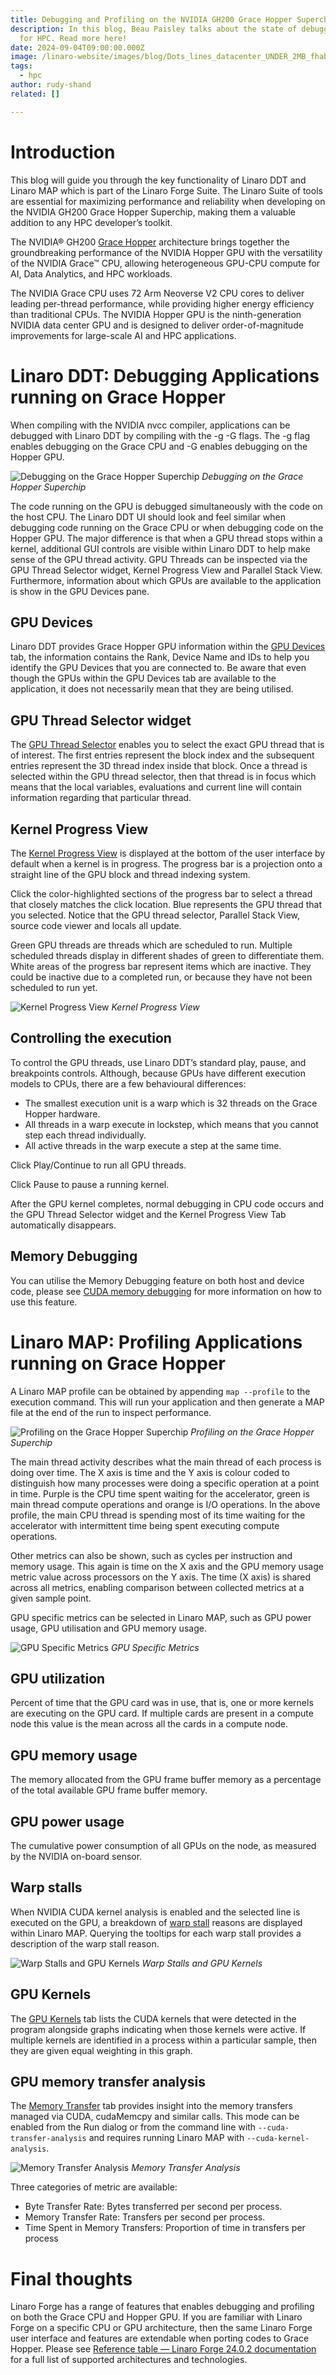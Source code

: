 ```yaml
---
title: Debugging and Profiling on the NVIDIA GH200 Grace Hopper Superchip
description: In this blog, Beau Paisley talks about the state of debugging tools
  for HPC. Read more here!
date: 2024-09-04T09:00:00.000Z
image: /linaro-website/images/blog/Dots_lines_datacenter_UNDER_2MB_fhabqj.jpg
tags:
  - hpc
author: rudy-shand
related: []

---
```


# Introduction
This blog will guide you through the key functionality of Linaro DDT and Linaro MAP which is part of the Linaro Forge Suite. The Linaro Suite of tools are essential for maximizing performance and reliability when developing on the NVIDIA GH200 Grace Hopper Superchip, making them a valuable addition to any HPC developer’s toolkit.

The NVIDIA® GH200 [Grace Hopper](https://www.nvidia.com/en-gb/data-center/grace-hopper-superchip/) architecture brings together the groundbreaking performance of the NVIDIA Hopper GPU with the versatility of the NVIDIA Grace™ CPU, allowing heterogeneous GPU-CPU compute for AI, Data Analytics, and HPC workloads.

The NVIDIA Grace CPU uses 72 Arm Neoverse V2 CPU cores to deliver leading per-thread performance, while providing higher energy efficiency than traditional CPUs. The NVIDIA Hopper GPU is the ninth-generation NVIDIA data center GPU and is designed to deliver order-of-magnitude improvements for large-scale AI and HPC applications.

# Linaro DDT: Debugging Applications running on Grace Hopper
When compiling with the NVIDIA nvcc compiler, applications can be debugged with Linaro DDT by compiling with the -g -G flags. The -g flag enables debugging on the Grace CPU and -G enables debugging on the Hopper GPU.

![Debugging on the Grace Hopper Superchip](/linaro-website/images/blog/Screenshot_2024-05-08_at_14.02.16_vilmmi.png)
*Debugging on the Grace Hopper Superchip*

The code running on the GPU is debugged simultaneously with the code on the host CPU. The Linaro DDT UI should look and feel similar when debugging code running on the Grace CPU or when debugging code on the Hopper GPU. The major difference is that when a GPU thread stops within a kernel, additional GUI controls are visible within Linaro DDT to help make sense of the GPU thread activity. GPU Threads can be inspected via the GPU Thread Selector widget, Kernel Progress View and Parallel Stack View. Furthermore, information about which GPUs are available to the application is show in the GPU Devices pane.

## GPU Devices
Linaro DDT provides Grace Hopper GPU information within the [GPU Devices](https://docs.linaroforge.com/latest/html/forge/ddt/gpu_debugging/gpu_devices_information.html) tab, the information contains the Rank, Device Name and IDs to help you identify the GPU Devices that you are connected to. Be aware that even though the GPUs within the GPU Devices tab are available to the application, it does not necessarily mean that they are being utilised.

## GPU Thread Selector widget
The [GPU Thread Selector](https://docs.linaroforge.com/latest/html/forge/ddt/gpu_debugging/examine_gpu_threads_and_data.html) enables you to select the exact GPU thread that is of interest. The first entries represent the block index and the subsequent entries represent the 3D thread index inside that block. Once a thread is selected within the GPU thread selector, then that thread is in focus which means that the local variables, evaluations and current line will contain information regarding that particular thread.

## Kernel Progress View
The [Kernel Progress View](https://docs.linaroforge.com/latest/html/forge/ddt/gpu_debugging/examine_gpu_threads_and_data.html#index-3) is displayed at the bottom of the user interface by default when a kernel is in progress. The progress bar is a projection onto a straight line of the GPU block and thread indexing system.

Click the color-highlighted sections of the progress bar to select a thread that closely matches the click location. Blue represents the GPU thread that you selected. Notice that the GPU thread selector, Parallel Stack View, source code viewer and locals all update.

Green GPU threads are threads which are scheduled to run. Multiple scheduled threads display in different shades of green to differentiate them. White areas of the progress bar represent items which are inactive. They could be inactive due to a completed run, or because they have not been scheduled to run yet. 

![Kernel Progress View](/linaro-website/images/blog/Screenshot_2024-05-10_at_23.12.54_tgsntr.png)
*Kernel Progress View*

## Controlling the execution
To control the GPU threads, use Linaro DDT’s standard play, pause, and breakpoints controls. Although, because GPUs have different execution models to CPUs, there are a few behavioural differences:

* The smallest execution unit is a warp which is 32 threads on the Grace Hopper hardware.
* All threads in a warp execute in lockstep, which means that you cannot step each thread individually.
* All active threads in the warp execute a step at the same time.

Click Play/Continue to run all GPU threads.

Click Pause to pause a running kernel.

After the GPU kernel completes, normal debugging in CPU code occurs and the GPU Thread Selector widget and the Kernel Progress View Tab automatically disappears.

## Memory Debugging
You can utilise the Memory Debugging feature on both host and device code, please see [CUDA memory debugging](https://docs.linaroforge.com/latest/html/forge/ddt/memory_debugging_ddt/cuda_memory_debugging.html#cuda-memory-debugging) for more information on how to use this feature.

# Linaro MAP: Profiling Applications running on Grace Hopper
A Linaro MAP profile can be obtained by appending `map --profile` to the execution command. This will run your application and then generate a MAP file at the end of the run to inspect performance.

![Profiling on the Grace Hopper Superchip](/linaro-website/images/blog/Screenshot_2024-05-08_at_16.18.58_avs2iq.png)
*Profiling on the Grace Hopper Superchip*

The main thread activity describes what the main thread of each process is doing over time. The X axis is time and the Y axis is colour coded to distinguish how many processes were doing a specific operation at a point in time. Purple is the CPU time spent waiting for the accelerator, green is main thread compute operations and orange is I/O operations. In the above profile, the main CPU thread is spending most of its time waiting for the accelerator with intermittent time being spent executing compute operations.

Other metrics can also be shown, such as cycles per instruction and memory usage. This again is time on the X axis and the GPU memory usage metric value across processors on the Y axis. The time (X axis) is shared across all metrics, enabling comparison between collected metrics at a given sample point.

GPU specific metrics can be selected in Linaro MAP, such as GPU power usage, GPU utilisation and GPU memory usage.

![GPU Specific Metrics](/linaro-website/images/blog/Screenshot_2024-05-08_at_16.34.47_ztzfx5.png)
*GPU Specific Metrics*

## GPU utilization
Percent of time that the GPU card was in use, that is, one or more kernels are executing on the GPU card. If multiple cards are present in a compute node this value is the mean across all the cards in a compute node.

## GPU memory usage
The memory allocated from the GPU frame buffer memory as a percentage of the total available GPU frame buffer memory.

## GPU power usage
The cumulative power consumption of all GPUs on the node, as measured by the NVIDIA on-board sensor. 

## Warp stalls
When NVIDIA CUDA kernel analysis is enabled and the selected line is executed on the GPU, a breakdown of [warp stall](https://docs.linaroforge.com/latest/html/forge/map/cuda_profiling/kernel_analysis.html) reasons are displayed within Linaro MAP. Querying the tooltips for each warp stall provides a description of the warp stall reason.

![Warp Stalls and GPU Kernels](/linaro-website/images/blog/Screenshot_2024-05-07_at_22.29.34_fueajo.png)
*Warp Stalls and GPU Kernels*

## GPU Kernels
The [GPU Kernels](https://docs.linaroforge.com/latest/html/forge/map/rocm_profiling/rocm_kernels_tab.html#gpu-kernels-tab) tab lists the CUDA kernels that were detected in the program alongside graphs indicating when those kernels were active. If multiple kernels are identified in a process within a particular sample, then they are given equal weighting in this graph.

## GPU memory transfer analysis
The [Memory Transfer](https://docs.linaroforge.com/latest/html/forge/map/cuda_profiling/gpu_transfers_tab.html) tab provides insight into the memory transfers managed via CUDA, cudaMemcpy and similar calls. This mode can be enabled from the Run dialog or from the command line with `--cuda-transfer-analysis` and requires running Linaro MAP with `--cuda-kernel-analysis`.

![Memory Transfer Analysis](/linaro-website/images/blog/Screenshot_2024-05-08_at_23.14.30_hlphbb.png)
*Memory Transfer Analysis*

Three categories of metric are available:

* Byte Transfer Rate: Bytes transferred per second per process. 
* Memory Transfer Rate: Transfers per second per process.
* Time Spent in Memory Transfers: Proportion of time in transfers per process

# Final thoughts
Linaro Forge has a range of features that enables debugging and profiling on both the Grace CPU and Hopper GPU. If you are familiar with Linaro Forge on a specific CPU or GPU architecture, then the same Linaro Forge user interface and features are extendable when porting codes to Grace Hopper. Please see [Reference table — Linaro Forge 24.0.2 documentation](https://docs.linaroforge.com/24.0.2/html/forge/supported_platforms/reference_table.html) for a full list of supported architectures and technologies.
